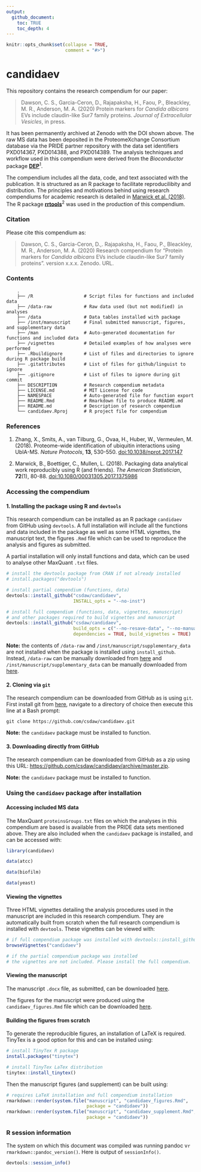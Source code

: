 ```yaml
---
output:
  github_document:
    toc: TRUE
    toc_depth: 4
---
```


<!-- README.md is generated from README.Rmd. Please edit that file -->

```r
knitr::opts_chunk$set(collapse = TRUE,
                      comment = "#>")
```

# candidaev

This repository contains the research compendium for our paper:

> Dawson, C. S., Garcia-Ceron, D., Rajapaksha, H., Faou, P., Bleackley, M. R., 
Anderson, M. A. (2020) Protein markers for _Candida albicans_ EVs include 
claudin-like Sur7 family proteins. _Journal of Extracellular_ 
_Vesicles_, in press.

It has been permanently archived at Zenodo with the DOI shown above. The raw 
MS data has been deposited in the ProteomeXchange Consortium database via 
the PRIDE partner repository with the data set identifiers PXD014367, 
PXD014388, and PXD014389. The analysis techniques and workflow used in this 
compendium were derived from the _Bioconductor_ package 
**[DEP](https://doi.org/10.18129/B9.bioc.DEP)**^1^.

The compendium includes all the data, code, and text associated with the 
publication. It is structured as an R package to facilitate reproducilibity and 
distribution. The principles and motivations behind using research compendiums 
for academic research is detailed in 
[Marwick et al. (2018)](https://doi.org/10.1080/00031305.2017.1375986). 
The R package **[rrtools](https://github.com/benmarwick/rrtools)**^2^ was used 
in the production of this compendium.

### Citation

Please cite this compendium as:

> Dawson, C. S., Garcia-Ceron, D.,. Rajapaksha, H., Faou, P., Bleackley, M. R., 
Anderson, M. A. (2020) Research compendium for "Protein markers for 
_Candida albicans_ EVs include claudin-like Sur7 family proteins". 
version x.x.x. Zenodo. URL.

### Contents

```
    .
    ├── /R                   # Script files for functions and included data
    ├── /data-raw            # Raw data used (but not modified) in analyses
    ├── /data                # Data tables installed with package
    ├── /inst/manuscript     # Final submitted manuscript, figures, and supplementary data
    ├── /man                 # Auto-generated documentation for functions and included data
    ├── /vignettes           # Detailed examples of how analyses were performed
    ├── .Rbuildignore        # List of files and directories to ignore during R package build
    ├── .gitattributes       # List of files for github/linguist to ignore
    ├── .gitignore           # List of files to ignore during git commit
    ├── DESCRIPTION          # Research compendium metadata
    ├── LICENSE.md           # MIT License for code
    ├── NAMESPACE            # Auto-generated file for function export
    ├── README.Rmd           # Rmarkdown file to produce README.md
    ├── README.md            # Description of research compendium
    └── candidaev.Rproj      # R project file for compendium

```

### References

1. Zhang, X., Smits, A., van Tilburg, G., Ovaa, H., Huber, W., Vermeulen, 
   M. (2018). Proteome-wide identification of ubiquitin interactions using UbIA-MS. 
   _Nature Protocols_, **13**, 530-550. 
   [doi:10.1038/nprot.2017.147](https://doi.org/10.1038/nprot.2017.147)

2. Marwick, B., Boettiger, C., Mullen, L. (2018). Packaging data analytical 
   work reproducibly using R (and friends). _The American Statistician_, 
   **72**(1), 80-88. 
   [doi:10.1080/00031305.2017.1375986](https://doi.org/10.1080/00031305.2017.1375986)


### Accessing the compendium

#### 1. Installing the package using R and `devtools`

This research compendium can be installed as an R package `candidaev` from 
GitHub using `devtools`. A full installation will include all the functions and 
data included in the package as well as some HTML vignettes, the manuscript
text, the figures `.Rmd` file which can be used to reproduce the analysis and 
figures as submitted.

A partial installation will only install functions and data, which can be
used to analyse other MaxQuant `.txt` files.

```r
# install the devtools package from CRAN if not already installed
# install.packages("devtools")

# install partial compendium (functions, data)
devtools::install_github("csdaw/candidaev", 
                         INSTALL_opts = "--no-inst")

# install full compendium (functions, data, vignettes, manuscript) 
# and other packages required to build vignettes and manuscript
devtools::install_github("csdaw/candidaev", 
                         build_opts = c("--no-resave-data", "--no-manual"), 
                         dependencies = TRUE, build_vignettes = TRUE)
```

**Note:** the contents of `/data-raw` and `/inst/manuscript/supplementary_data` 
are not installed when the package is 
installed using `install_github`. Instead, `/data-raw` can be manually 
downloaded from 
[here](https://github.com/csdaw/candidaev/tree/master/data-raw) and 
`/inst/manuscript/supplementary_data` can be manually downloaded from 
[here](https://github.com/csdaw/candidaev/tree/master/inst/manuscript).

#### 2. Cloning via `git`

The research compendium can be downloaded from GitHub as is using `git`. 
First install git from [here](https://git-scm.com/), navigate to a directory of 
choice then execute this line at a Bash prompt:

```
git clone https://github.com/csdaw/candidaev.git
```

**Note:** the `candidaev` package must be installed to function.

#### 3. Downloading directly from GitHub

The research compendium can be downloaded from GitHub as a zip using this URL:
<https://github.com/csdaw/candidaev/archive/master.zip>. 

**Note:** the `candidaev` package must be installed to function. 

### Using the `candidaev` package after installation

#### Accessing included MS data

The MaxQuant `proteinsGroups.txt` files on which the analyses in this 
compendium are based is available from the PRIDE data sets mentioned above. 
They are also included when the `candidaev` package is installed, 
and can be accessed with:

```r
library(candidaev)

data(atcc)

data(biofilm)

data(yeast)
```

#### Viewing the vignettes

Three HTML vignettes detailing the analysis procedures used in the manuscript 
are included in this research compendium. They are automatically built from 
scratch when the full research compendium is installed with `devtools`. These 
vignettes can be viewed with:

```r
# if full compendium package was installed with devtools::install_github
browseVignettes("candidaev")

# if the partial compendium package was installed 
# the vignettes are not included. Please install the full compendium.
```

#### Viewing the manuscript

The manuscript `.docx` file, as submitted, can be downloaded 
[here](https://github.com/csdaw/candidaev/tree/master/inst/manuscript).

The figures for the manuscript were produced using the `candidaev_figures.Rmd` 
file which can be downloaded
[here](https://github.com/csdaw/candidaev/tree/master/inst/manuscript).

#### Building the figures from scratch

To generate the reproducible figures, an installation of LaTeX is required. 
TinyTex is a good option for this and can be installed using:

```r
# install TinyTex R package
install.packages("tinytex")

# install TinyTex LaTex distribution
tinytex::install_tinytex()
```

Then the manuscript figures (and supplement) can be built using:

```r
# requires LaTeX installation and full compendium installation
rmarkdown::render(system.file("manuscript", "candidaev_figures.Rmd", 
                              package = "candidaev"))
rmarkdown::render(system.file("manuscript", "candidaev_supplement.Rmd", 
                              package = "candidaev"))
```

### R session information

The system on which this document was compiled was running 
pandoc v`r rmarkdown::pandoc_version()`. Here is output of 
`sessionInfo()`.

```r
devtools::session_info()
```

